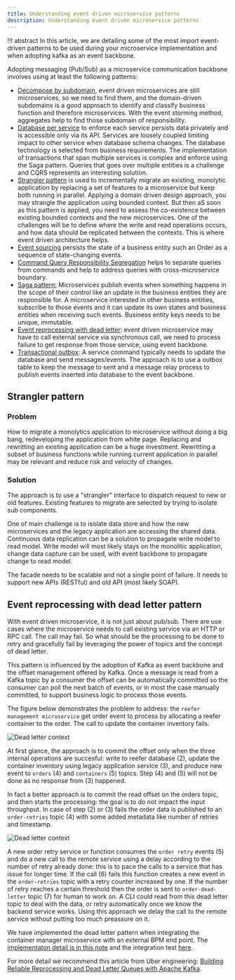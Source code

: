 ```yaml
---
title: Understanding event driven microservice patterns
description: Understanding event driven microservice patterns
---
```


!!! abstract
    In this article, we are detailing some of the most import event-driven patterns to be used during your microservice implementation and when adopting kafka as an event backbone.

Adopting messaging (Pub/Sub) as a microservice communication backbone involves using at least the following patterns:

* [Decompose by subdomain](https://microservices.io/patterns/decomposition/decompose-by-subdomain.html), event driven microservices are still microservices, so we need to find them, and the domain-driven subdomains is a good approach to identify and classify business function and therefore microservices. With the event storming method, aggregates help to find those subdomain of responsibility. 
* [Database per service](https://microservices.io/patterns/data/database-per-service.html) to enforce each service persists data privately and is accessible only via its API. Services are loosely coupled limiting impact to other service when database schema changes. The database technology is selected from business requirements. The implementation of transactions that span multiple services is complex and enforce using the Saga pattern. Queries that goes over multiple entities is a challenge and CQRS represents an interesting solution. 
* [Strangler pattern](#strangler-pattern) is used to incrementally migrate an existing, monolytic application by replacing a set of features to a microservice but keep both running in parallel. Applying a domain driven design approach, you may strangle the application using bounded context. But then aS soon as this pattern is applied, you need to assess the co-existence between existing bounded contexts and the new microservices. One of the challenges will be to define where the write and read operations occurs, and how data should be replicated between the contexts. This is where event driven architecture helps. 
* [Event sourcing](event-sourcing/) persists the state of a business entity such an Order as a sequence of state-changing events. 
* [Command Query Responsibility Segregation](cqrs/) helps to separate queries from commands and help to address queries with cross-microservice boundary.
* [Saga pattern:](saga/) Microservices publish events when something happens in the scope of their control like an update in the business entities they are responsible for. A microservice interested in other business entities, subscribe to those events and it can update its own states and business entities when receiving such events. Business entity keys needs to be unique, immutable.
* [Event reprocessing with dead letter](#event-reprocessing-with-dead-letter-pattern): event driven microservice may have to call external service via synchronous call, we need to process failure to get response from those service, using event backbone.
* [Transactional outbox](https://microservices.io/patterns/data/transactional-outbox.html): A service command typically needs to update the database and send messages/events. The approach is to use a outbox table to keep the message to sent and a message relay process to publish events inserted into database to the event backbone.


## Strangler pattern

### Problem

How to migrate a monolytics application to microservice without doing a big bang, redeveloping the application from white page. Replacing and rewritting an existing application can be a huge investment. Rewritting a subset of business functions while running current application in parallel may be relevant and reduce risk and velocity of changes.

### Solution

The approach is to use a "strangler" interface to dispatch request to new or old features. Existing features to migrate are selected by trying to isolate sub components.

One of main challenge is to isolate data store and how the new microservices and the legacy application are accessing the shared data. Continuous data replication can be a solution to propagate write model to read model. Write model will most likely stays on the monolitic application, change data capture can be used, with event backbone to propagate change to read model.

The facade needs to be scalable and not a single point of failure. It needs to support new APIs (RESTful) and old API (most likely SOAP).

## Event reprocessing with dead letter pattern

With event driven microservice, it is not just about pub/sub. There are use cases where the microservice needs to call existing service via an HTTP or RPC call. The call may fail. So what should be the processing to be done to retry and gracefully fail by leveraging the power of topics and the concept of dead letter.

This pattern is influenced by the adoption of Kafka as event backbone and the offset management offered by Kafka. Once a message is read from a Kafka topic by a consumer the offset can be automatically committed so the consumer can poll the next batch of events, or in most the case manually committed, to support business logic to process those events.

The figure below demonstrates the problem to address: the `reefer management microservice` get order event to process by allocating a reefer container to the order. The call to update the container inventory fails.

![Dead letter context](images/dl-1.png)

At first glance, the approach is to commit the offset only when the three internal operations are succesful: write to reefer database (2), update the container inventory using legacy application service (3), and produce new event to `orders` (4) and `containers` (5) topics. Step (4) and (5) will not be done as no response from (3) happened.

In fact a better approach is to commit the read offset on the orders topic, and then starts the processing: the goal is to do not impact the input throughput. In case of step (2) or (3) fails the order data is published to an `order-retries` topic (4) with some added metadata like number of retries and timestamp.

![Dead letter context](images/dl-2.png)

A new order retry service or function consumes the `order retry` events (5) and do a new call to the remote service using a delay according to the number of retry already done: this is to pace the calls to a service that has issue for longer time. If the call (6) fails this function creates a new event in the `order-retries` topic with a retry counter increased by one. If the number of retry reaches a certain threshold then the order is sent to `order-dead-letter` topic (7) for human to work on. A CLI could read from this dead letter topic to deal with the data, or retry automatically once we know the backend service works. Using this approach we delay the call to the remote service without putting too much preassure on it.

We have implemented the dead letter pattern when integrating the container manager microservice with an external BPM end point. The [implementaton detail is in this note](https://ibm-cloud-architecture.github.io/refarch-kc/itg-tests/dlq/dlq/) and the integration test [here](https://github.com/ibm-cloud-architecture/refarch-kc/blob/master/itg-tests/es-it/ContainerAnomalyDlq.py).

For more detail we recommend this article from Uber engineering: [Building Reliable Reprocessing and Dead Letter Queues with Apache Kafka](https://eng.uber.com/reliable-reprocessing/).
